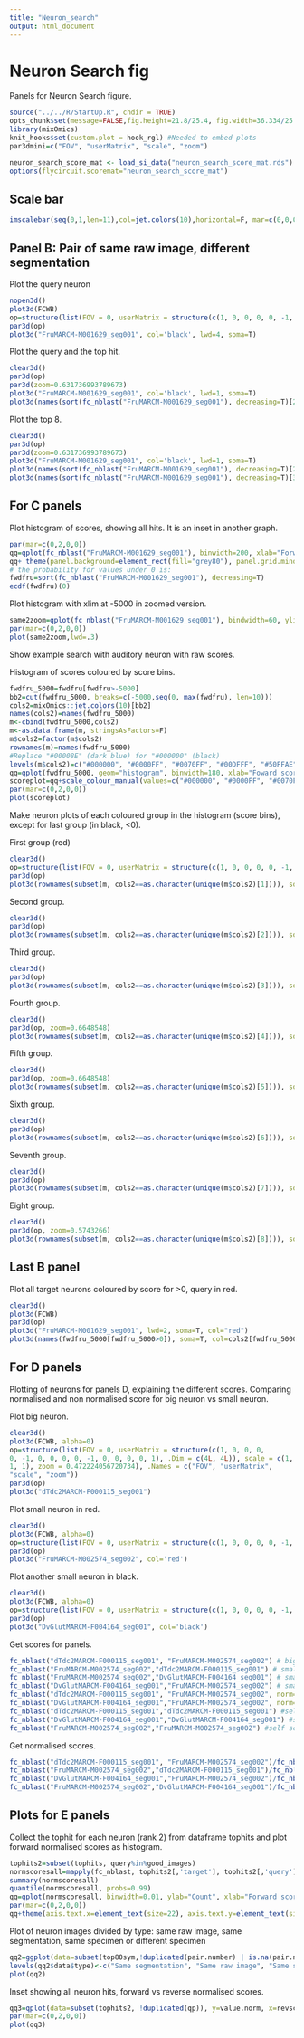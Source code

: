 ```yaml
---
title: "Neuron_search"
output: html_document
---
```


Neuron Search fig
========================================================
Panels for Neuron Search figure.
```r
source("../../R/StartUp.R", chdir = TRUE)
opts_chunk$set(message=FALSE,fig.height=21.8/25.4, fig.width=36.334/25.4, dev='png', dpi=300, fig.path="figure/")
library(mixOmics)
knit_hooks$set(custom.plot = hook_rgl) #Needed to embed plots
par3dmini=c("FOV", "userMatrix", "scale", "zoom")
```

```r
neuron_search_score_mat <- load_si_data("neuron_search_score_mat.rds")
options(flycircuit.scoremat="neuron_search_score_mat")
```

Scale bar
--------------------

```r
imscalebar(seq(0,1,len=11),col=jet.colors(10),horizontal=F, mar=c(0,0,0,0))
```

Panel B: Pair of same raw image, different segmentation
-------------------------------

Plot the query neuron
```r
nopen3d()
plot3d(FCWB)
op=structure(list(FOV = 0, userMatrix = structure(c(1, 0, 0, 0, 0, -1, 0, 0, 0, 0, -1, 0, 0, 0, 0, 1), .Dim = c(4L, 4L)), scale = c(1, 1, 1), zoom = 0.218791082501411), .Names = c("FOV", "userMatrix", "scale", "zoom"))
par3d(op)
plot3d("FruMARCM-M001629_seg001", col='black', lwd=4, soma=T)
```

Plot the query and the top hit.
```r
clear3d()
par3d(op)
par3d(zoom=0.631736993789673)
plot3d("FruMARCM-M001629_seg001", col='black', lwd=1, soma=T)
plot3d(names(sort(fc_nblast("FruMARCM-M001629_seg001"), decreasing=T)[2]), col='red', lwd=4, soma=T)
```

Plot the top 8.
```r
clear3d()
par3d(op)
par3d(zoom=0.631736993789673)
plot3d("FruMARCM-M001629_seg001", col='black', lwd=1, soma=T)
plot3d(names(sort(fc_nblast("FruMARCM-M001629_seg001"), decreasing=T)[2]), col='red', lwd=4, soma=T)
plot3d(names(sort(fc_nblast("FruMARCM-M001629_seg001"), decreasing=T)[3:11]), soma=T)
```

For C panels
---------------------

Plot histogram of scores, showing all hits. It is an inset in another graph.
```r
par(mar=c(0,2,0,0))
qq=qplot(fc_nblast("FruMARCM-M001629_seg001"), binwidth=200, xlab="Forward score", ylab="Count")
qq+ theme(panel.background=element_rect(fill="grey80"), panel.grid.minor=element_line(colour='grey80'), axis.text.x=element_text(size=22), axis.text.y=element_text(size=22), axis.title.x=element_text(size=26), axis.title.y=element_text(size=26)) + geom_vline(xintercept = 0, colour="red", linetype=2, size=1)
# the probability for values under 0 is:
fwdfru=sort(fc_nblast("FruMARCM-M001629_seg001"), decreasing=T)
ecdf(fwdfru)(0)
```

Plot histogram with xlim at -5000 in zoomed version.
```r
same2zoom=qplot(fc_nblast("FruMARCM-M001629_seg001"), bindwidth=60, ylim=c(0,10), xlim=c(6500, 10000), xlab="Forward score", ylab="Count") + theme(panel.background=element_rect(fill="grey80"), panel.grid.minor=element_line(colour='grey80'), axis.text.x=element_text(size=22), axis.text.y=element_text(size=22), axis.title.x=element_text(size=26), axis.title.y=element_text(size=26))
par(mar=c(0,2,0,0))
plot(same2zoom,lwd=.3)
```

Show example search with auditory neuron with raw scores. 

Histogram of scores coloured by score bins.
```r
fwdfru_5000=fwdfru[fwdfru>-5000]
bb2=cut(fwdfru_5000, breaks=c(-5000,seq(0, max(fwdfru), len=10)))
cols2=mixOmics::jet.colors(10)[bb2]
names(cols2)=names(fwdfru_5000)
m<-cbind(fwdfru_5000,cols2)
m<-as.data.frame(m, stringsAsFactors=F)
m$cols2=factor(m$cols2)
rownames(m)=names(fwdfru_5000)
#Replace "#00008E" (dark blue) for "#000000" (black)
levels(m$cols2)=c("#000000", "#0000FF", "#0070FF", "#00DFFF", "#50FFAE", "#7F0000", "#BFFF3F", "#FF5F00", "#FFCE00")
qq=qplot(fwdfru_5000, geom="histogram", binwidth=180, xlab="Foward score", ylab="Count", colour=factor(cols2), fill=factor(cols2))
scoreplot=qq+scale_colour_manual(values=c("#000000", "#0000FF", "#0070FF", "#00DFFF", "#50FFAE", "#7F0000", "#BFFF3F", "#FF5F00", "#FFCE00"))+scale_fill_manual(values=c("#000000", "#0000FF", "#0070FF", "#00DFFF", "#50FFAE", "#7F0000", "#BFFF3F", "#FF5F00", "#FFCE00"))+ theme(axis.text.x=element_text(size=22), axis.text.y=element_text(size=22), axis.title.x=element_text(size=26), axis.title.y=element_text(size=26), legend.position="none")
par(mar=c(0,2,0,0))
plot(scoreplot)
```

Make neuron plots of each coloured group in the histogram (score bins), except for last group (in black, <0).

First group (red)
```r
clear3d()
op=structure(list(FOV = 0, userMatrix = structure(c(1, 0, 0, 0, 0, -1, 0, 0, 0, 0, -1, 0, 0, 0, 0, 1), .Dim = c(4L, 4L)), scale = c(1, 1, 1), zoom = 0.633195042610168), .Names = c("FOV", "userMatrix", "scale", "zoom"))
par3d(op)
plot3d(rownames(subset(m, cols2==as.character(unique(m$cols2)[1]))), soma=T, col=as.character(unique(m$cols2)[1]), lwd=2)
```

Second group.
```r
clear3d()
par3d(op)
plot3d(rownames(subset(m, cols2==as.character(unique(m$cols2)[2]))), soma=T, col=as.character(unique(m$cols2)[2]))
```

Third group.
```r
clear3d()
par3d(op)
plot3d(rownames(subset(m, cols2==as.character(unique(m$cols2)[3]))), soma=T, col=as.character(unique(m$cols2)[3]))
```

Fourth group.
```r
clear3d()
par3d(op, zoom=0.6648548)
plot3d(rownames(subset(m, cols2==as.character(unique(m$cols2)[4]))), soma=T, col=as.character(unique(m$cols2)[4]))
```

Fifth group.
```r
clear3d()
par3d(op, zoom=0.6648548)
plot3d(rownames(subset(m, cols2==as.character(unique(m$cols2)[5]))), soma=T, col=as.character(unique(m$cols2)[5]))
```

Sixth group.
```r
clear3d()
par3d(op)
plot3d(rownames(subset(m, cols2==as.character(unique(m$cols2)[6]))), soma=T, col=as.character(unique(m$cols2)[6]))
```

Seventh group.
```r
clear3d()
par3d(op)
plot3d(rownames(subset(m, cols2==as.character(unique(m$cols2)[7]))), soma=T, col=as.character(unique(m$cols2)[7]))
```

Eight group.
```r
clear3d()
par3d(op, zoom=0.5743266)
plot3d(rownames(subset(m, cols2==as.character(unique(m$cols2)[8]))), soma=T, col=as.character(unique(m$cols2)[8]))
```

Last B panel
-------------------------

Plot all target neurons coloured by score for >0, query in red.
```r
clear3d()
plot3d(FCWB)
par3d(op)
plot3d("FruMARCM-M001629_seg001", lwd=2, soma=T, col="red")
plot3d(names(fwdfru_5000[fwdfru_5000>0]), soma=T, col=cols2[fwdfru_5000>0])
```

For D panels
------------------------

Plotting of neurons for panels D, explaining the different scores. Comparing normalised and non normalised score for big neuron vs small neuron.

Plot big neuron.
```r
clear3d()
plot3d(FCWB, alpha=0)
op=structure(list(FOV = 0, userMatrix = structure(c(1, 0, 0, 0, 
0, -1, 0, 0, 0, 0, -1, 0, 0, 0, 0, 1), .Dim = c(4L, 4L)), scale = c(1, 
1, 1), zoom = 0.472224056720734), .Names = c("FOV", "userMatrix", 
"scale", "zoom"))
par3d(op)
plot3d("dTdc2MARCM-F000115_seg001")
```

Plot small neuron in red.
```r
clear3d()
plot3d(FCWB, alpha=0)
op=structure(list(FOV = 0, userMatrix = structure(c(1, 0, 0, 0, 0, -1, 0, 0, 0, 0, -1, 0, 0, 0, 0, 1), .Dim = c(4L, 4L)), scale = c(1, 1, 1), zoom = 0.472224056720734), .Names = c("FOV", "userMatrix", "scale", "zoom"))
par3d(op)
plot3d("FruMARCM-M002574_seg002", col='red')
```

Plot another small neuron in black.
```r
clear3d()
plot3d(FCWB, alpha=0)
op=structure(list(FOV = 0, userMatrix = structure(c(1, 0, 0, 0, 0, -1, 0, 0, 0, 0, -1, 0, 0, 0, 0, 1), .Dim = c(4L, 4L)), scale = c(1, 1, 1), zoom = 0.472224056720734), .Names = c("FOV", "userMatrix", "scale", "zoom"))
par3d(op)
plot3d("DvGlutMARCM-F004164_seg001", col='black')
```

Get scores for panels.
```r
fc_nblast("dTdc2MARCM-F000115_seg001", "FruMARCM-M002574_seg002") # big vs small 1
fc_nblast("FruMARCM-M002574_seg002","dTdc2MARCM-F000115_seg001") # small 1 vs big
fc_nblast("FruMARCM-M002574_seg002","DvGlutMARCM-F004164_seg001") # small 1 vs small 2
fc_nblast("DvGlutMARCM-F004164_seg001","FruMARCM-M002574_seg002") # small 2 vs small 1
fc_nblast("dTdc2MARCM-F000115_seg001", "FruMARCM-M002574_seg002", norm="mean") # mean score big vs small 1
fc_nblast("DvGlutMARCM-F004164_seg001","FruMARCM-M002574_seg002", norm="mean") # mean score small 2 vs small 1
fc_nblast("dTdc2MARCM-F000115_seg001","dTdc2MARCM-F000115_seg001") #self score big
fc_nblast("DvGlutMARCM-F004164_seg001","DvGlutMARCM-F004164_seg001") #self score small 2
fc_nblast("FruMARCM-M002574_seg002","FruMARCM-M002574_seg002") #self score small 1
```

Get normalised scores.
```r
fc_nblast("dTdc2MARCM-F000115_seg001", "FruMARCM-M002574_seg002")/fc_nblast("dTdc2MARCM-F000115_seg001","dTdc2MARCM-F000115_seg001") # normalised big vs small 1
fc_nblast("FruMARCM-M002574_seg002","dTdc2MARCM-F000115_seg001")/fc_nblast("FruMARCM-M002574_seg002","FruMARCM-M002574_seg002") # normalised small 1 vs big
fc_nblast("DvGlutMARCM-F004164_seg001","FruMARCM-M002574_seg002")/fc_nblast("DvGlutMARCM-F004164_seg001","DvGlutMARCM-F004164_seg001") # normalised small 2 vs small 1
fc_nblast("FruMARCM-M002574_seg002","DvGlutMARCM-F004164_seg001")/fc_nblast("FruMARCM-M002574_seg002","FruMARCM-M002574_seg002") # normalised small 1 vs small 2
```

Plots for E panels
---------------------------

Collect the tophit for each neuron (rank 2) from dataframe tophits and plot forward normalised scores as histogram.
```r
tophits2=subset(tophits, query%in%good_images)
normscoresall=mapply(fc_nblast, tophits2[,'target'], tophits2[,'query'], normalisation='mean')
summary(normscoresall)
quantile(normscoresall, probs=0.99)
qq=qplot(normscoresall, binwidth=0.01, ylab="Count", xlab="Forward score of top hit")
par(mar=c(0,2,0,0))
qq+theme(axis.text.x=element_text(size=22), axis.text.y=element_text(size=22), axis.title.x=element_text(size=26), axis.title.y=element_text(size=26)) + geom_vline(xintercept = mean(normscoresall), colour="red", linetype=2, size=2) + geom_vline(xintercept = quantile(normscoresall, 0.99), colour="green", linetype=2, size=2)
```

Plot of neuron images divided by type: same raw image, same segmentation, same specimen or different specimen
```r
qq2=ggplot(data=subset(top80sym,!duplicated(pair.number) | is.na(pair.number)), aes(x=revscore.norm, y=value.norm)) + geom_point(aes(colour=type), size=10) + labs(x="Reverse score", y="Forward score", colour="Image Type")+theme(axis.text.x=element_text(size=22), axis.text.y=element_text(size=22), axis.title.x=element_text(size=26), axis.title.y=element_text(size=26), legend.text=element_text(size=26), legend.title=element_text(size=26),legend.position=c(0.86, 0.11))
levels(qq2$data$type)<-c("Same segmentation", "Same raw image", "Same specimen", "Different specimen")
plot(qq2)
```

Inset showing all neuron hits, forward vs reverse normalised scores.
```r
qq3=qplot(data=subset(tophits2, !duplicated(qp)), y=value.norm, x=revscore.norm, xlab="Reverse score", ylab="Forward score")+ geom_vline(xintercept=0.8) +geom_hline(yintercept=0.8)+ theme(panel.background=element_rect(fill="grey80"), panel.grid.minor=element_line(colour='grey80'), axis.text.x=element_text(size=22), axis.text.y=element_text(size=22), axis.title.x=element_text(size=26), axis.title.y=element_text(size=26))
par(mar=c(0,2,0,0))
plot(qq3)
```
